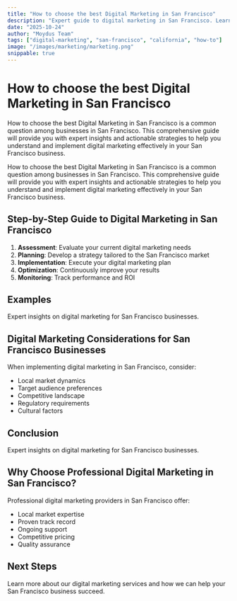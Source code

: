 ```yaml
---
title: "How to choose the best Digital Marketing in San Francisco"
description: "Expert guide to digital marketing in San Francisco. Learn best practices, pricing, and strategies for San Francisco businesses."
date: "2025-10-24"
author: "Moydus Team"
tags: ["digital-marketing", "san-francisco", "california", "how-to"]
image: "/images/marketing/marketing.png"
snippable: true
---
```


# How to choose the best Digital Marketing in San Francisco

How to choose the best Digital Marketing in San Francisco is a common question among businesses in San Francisco. This comprehensive guide will provide you with expert insights and actionable strategies to help you understand and implement digital marketing effectively in your San Francisco business.

How to choose the best Digital Marketing in San Francisco is a common question among businesses in San Francisco. This comprehensive guide will provide you with expert insights and actionable strategies to help you understand and implement digital marketing effectively in your San Francisco business.

## Step-by-Step Guide to Digital Marketing in San Francisco

1. **Assessment**: Evaluate your current digital marketing needs
2. **Planning**: Develop a strategy tailored to the San Francisco market
3. **Implementation**: Execute your digital marketing plan
4. **Optimization**: Continuously improve your results
5. **Monitoring**: Track performance and ROI

## Examples

Expert insights on digital marketing for San Francisco businesses.

## Digital Marketing Considerations for San Francisco Businesses

When implementing digital marketing in San Francisco, consider:
- Local market dynamics
- Target audience preferences
- Competitive landscape
- Regulatory requirements
- Cultural factors

## Conclusion

Expert insights on digital marketing for San Francisco businesses.

## Why Choose Professional Digital Marketing in San Francisco?

Professional digital marketing providers in San Francisco offer:
- Local market expertise
- Proven track record
- Ongoing support
- Competitive pricing
- Quality assurance

## Next Steps

Learn more about our digital marketing services and how we can help your San Francisco business succeed.

<GeoCTA 
  city="San Francisco"
  service="Digital Marketing"
  ctaText="Get Started Today"
/>
